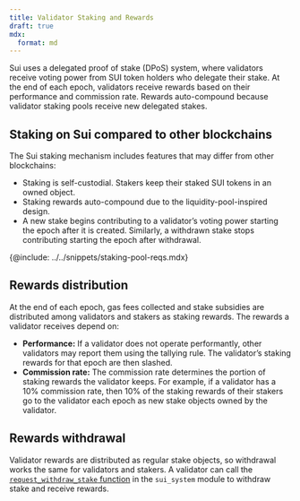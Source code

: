 ```yaml
---
title: Validator Staking and Rewards
draft: true
mdx:
  format: md
---
```


Sui uses a delegated proof of stake (DPoS) system, where validators receive voting power from SUI token holders who delegate their stake. At the end of each epoch, validators receive rewards based on their performance and commission rate. Rewards auto-compound because validator staking pools receive new delegated stakes.

## Staking on Sui compared to other blockchains

The Sui staking mechanism includes features that may differ from other blockchains:

- Staking is self-custodial. Stakers keep their staked SUI tokens in an owned object.  
- Staking rewards auto-compound due to the liquidity-pool-inspired design.  
- A new stake begins contributing to a validator’s voting power starting the epoch after it is created. Similarly, a withdrawn stake stops contributing starting the epoch after withdrawal.  

{@include: ../../snippets/staking-pool-reqs.mdx}

## Rewards distribution

At the end of each epoch, gas fees collected and stake subsidies are distributed among validators and stakers as staking rewards. The rewards a validator receives depend on:

- **Performance:** If a validator does not operate performantly, other validators may report them using the tallying rule. The validator’s staking rewards for that epoch are then slashed.  
- **Commission rate:** The commission rate determines the portion of staking rewards the validator keeps. For example, if a validator has a 10% commission rate, then 10% of the staking rewards of their stakers go to the validator each epoch as new stake objects owned by the validator.  

## Rewards withdrawal

Validator rewards are distributed as regular stake objects, so withdrawal works the same for validators and stakers. A validator can call the [`request_withdraw_stake` function](https://github.com/MystenLabs/sui/blob/6234ae2cc8137f3a2a34cd0aa1ac4fd5f31260e2/crates/sui-framework/packages/sui-system/sources/sui_system.move#L272) in the `sui_system` module to withdraw stake and receive rewards.  
